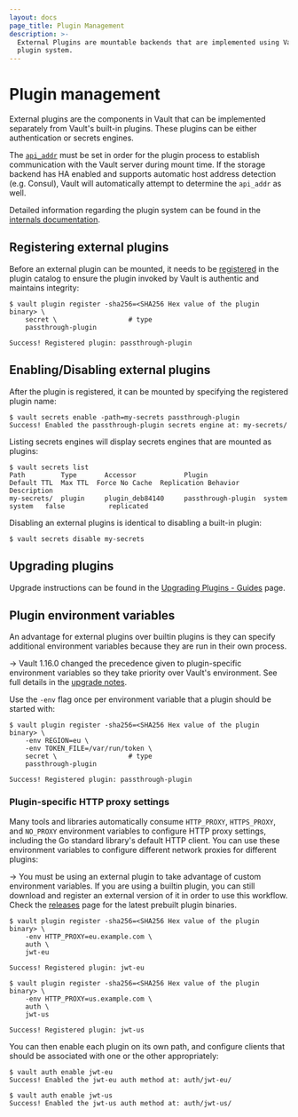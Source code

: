 ```yaml
---
layout: docs
page_title: Plugin Management
description: >-
  External Plugins are mountable backends that are implemented using Vault's
  plugin system.
---
```


# Plugin management

External plugins are the components in Vault that can be implemented separately
from Vault's built-in plugins. These plugins can be either authentication or
secrets engines.

The [`api_addr`][api_addr] must be set in order for the plugin process to
establish communication with the Vault server during mount time. If the storage
backend has HA enabled and supports automatic host address detection (e.g.
Consul), Vault will automatically attempt to determine the `api_addr` as well.

Detailed information regarding the plugin system can be found in the
[internals documentation](/vault/docs/plugins).

## Registering external plugins

Before an external plugin can be mounted, it needs to be
[registered](/vault/docs/plugins/plugin-architecture#plugin-registration) in the
plugin catalog to ensure the plugin invoked by Vault is authentic and maintains
integrity:

```shell-session
$ vault plugin register -sha256=<SHA256 Hex value of the plugin binary> \
    secret \                  # type
    passthrough-plugin

Success! Registered plugin: passthrough-plugin
```

## Enabling/Disabling external plugins

After the plugin is registered, it can be mounted by specifying the registered
plugin name:

```shell-session
$ vault secrets enable -path=my-secrets passthrough-plugin
Success! Enabled the passthrough-plugin secrets engine at: my-secrets/
```

Listing secrets engines will display secrets engines that are mounted as
plugins:

```shell-session
$ vault secrets list
Path         Type       Accessor            Plugin              Default TTL  Max TTL  Force No Cache  Replication Behavior  Description
my-secrets/  plugin     plugin_deb84140     passthrough-plugin  system       system   false           replicated
```

Disabling an external plugins is identical to disabling a built-in plugin:

```shell-session
$ vault secrets disable my-secrets
```

## Upgrading plugins

Upgrade instructions can be found in the [Upgrading Plugins - Guides][upgrading_plugins]
page.

[api_addr]: /vault/docs/configuration#api_addr
[upgrading_plugins]: /vault/docs/upgrading/plugins

## Plugin environment variables

An advantage for external plugins over builtin plugins is they can specify
additional environment variables because they are run in their own process.

-> Vault 1.16.0 changed the precedence given to plugin-specific environment
variables so they take priority over Vault's environment. See full details in
the [upgrade notes](/vault/docs/upgrading/upgrade-to-1.16.x).

Use the `-env` flag once per environment variable that a plugin should be
started with:

```shell-session
$ vault plugin register -sha256=<SHA256 Hex value of the plugin binary> \
    -env REGION=eu \
    -env TOKEN_FILE=/var/run/token \
    secret \                  # type
    passthrough-plugin

Success! Registered plugin: passthrough-plugin
```

### Plugin-specific HTTP proxy settings

Many tools and libraries automatically consume `HTTP_PROXY`, `HTTPS_PROXY`, and
`NO_PROXY` environment variables to configure HTTP proxy settings, including the
Go standard library's default HTTP client. You can use these environment
variables to configure different network proxies for different plugins:

-> You must be using an external plugin to take advantage of custom environment
variables. If you are using a builtin plugin, you can still download and register
an external version of it in order to use this workflow. Check the
[releases](https://releases.hashicorp.com/) page for the latest prebuilt plugin
binaries.

```shell-session
$ vault plugin register -sha256=<SHA256 Hex value of the plugin binary> \
    -env HTTP_PROXY=eu.example.com \
    auth \
    jwt-eu

Success! Registered plugin: jwt-eu

$ vault plugin register -sha256=<SHA256 Hex value of the plugin binary> \
    -env HTTP_PROXY=us.example.com \
    auth \
    jwt-us

Success! Registered plugin: jwt-us
```

You can then enable each plugin on its own path, and configure clients that
should be associated with one or the other appropriately:

```shell-session
$ vault auth enable jwt-eu
Success! Enabled the jwt-eu auth method at: auth/jwt-eu/

$ vault auth enable jwt-us
Success! Enabled the jwt-us auth method at: auth/jwt-us/
```
